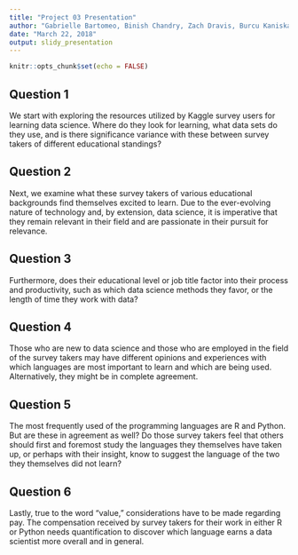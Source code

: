 ---
title: "Project 03 Presentation"
author: "Gabrielle Bartomeo, Binish Chandry, Zach Dravis, Burcu Kaniskan, Niteen Kumar, Betsy Rosalen"
date: "March 22, 2018"
output: slidy_presentation
---

```{r setup, include=FALSE}
knitr::opts_chunk$set(echo = FALSE)
```

## Question 1

We start with exploring the resources utilized by Kaggle survey users for learning data science. Where do they look for learning, what data sets do they use, and is there significance variance with these between survey takers of different educational standings?

## Question 2

Next, we examine what these survey takers of various educational backgrounds find themselves excited to learn. Due to the ever-evolving nature of technology and, by extension, data science, it is imperative that they remain relevant in their field and are passionate in their pursuit for relevance.

## Question 3

Furthermore, does their educational level or job title factor into their process and productivity, such as which data science methods they favor, or the length of time they work with data?

## Question 4

Those who are new to data science and those who are employed in the field of the survey takers may have different opinions and experiences with which languages are most important to learn and which are being used. Alternatively, they might be in complete agreement.

## Question 5

The most frequently used of the programming languages are R and Python. But are these in agreement as well? Do those survey takers feel that others should first and foremost study the languages they themselves have taken up, or perhaps with their insight, know to suggest the language of the two they themselves did not learn?

## Question 6

Lastly, true to the word "value," considerations have to be made regarding pay. The compensation received by survey takers for their work in either R or Python needs quantification to discover which language earns a data scientist more overall and in general.
